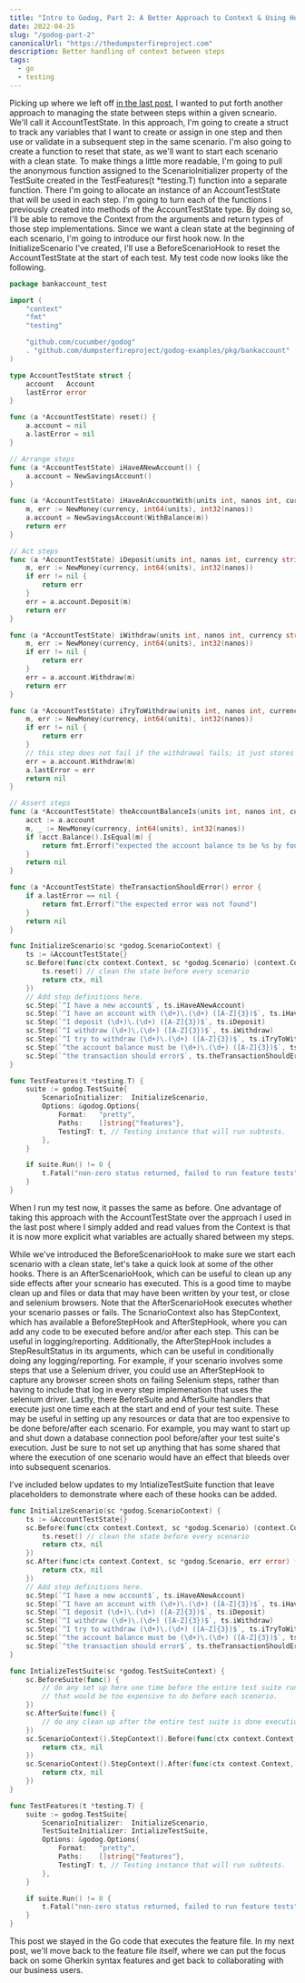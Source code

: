 ```yaml
---
title: "Intro to Godog, Part 2: A Better Approach to Context & Using Hooks"
date: 2022-04-25
slug: "/godog-part-2"
canonicalUrl: "https://thedumpsterfireproject.com"
description: Better handling of context between steps
tags:
  - go
  - testing
---
```

Picking up where we left off [in the last post](https://thedumpsterfireproject.com/godog-part-1), I wanted to put forth
another approach to managing the state between steps within a given scneario. We'll call it AccountTestState. In this approach, 
I'm going to create a struct to track any variables that I want to create or assign in one step and then use or validate in a 
subsequent step in the same scenario. I'm also going to create a function to reset that state, as we'll want to start each scenario 
with a clean state. To make things a little more readable, I'm going to pull the anonymous function assigned to the ScenarioInitializer 
property of the TestSuite created in the TestFeatures(t *testing.T) function into a separate function. There I'm going to allocate an instance
of an AccountTestState that will be used in each step.  I'm going to turn each of the functions I previously created into methods of the AccountTestState
type. By doing so, I'll be able to remove the Context from the arguments and return types of those step implementations. Since we want a clean
state at the beginning of each scenario, I'm going to introduce our first hook now. In the InitializeScenario I've created, I'll use a
BeforeScenarioHook to reset the AccountTestState at the start of each test. My test code now looks like the following.
```go
package bankaccount_test

import (
	"context"
	"fmt"
	"testing"

	"github.com/cucumber/godog"
	. "github.com/dumpsterfireproject/godog-examples/pkg/bankaccount"
)

type AccountTestState struct {
	account   Account
	lastError error
}

func (a *AccountTestState) reset() {
	a.account = nil
	a.lastError = nil
}

// Arrange steps
func (a *AccountTestState) iHaveANewAccount() {
	a.account = NewSavingsAccount()
}

func (a *AccountTestState) iHaveAnAccountWith(units int, nanos int, currency string) error {
	m, err := NewMoney(currency, int64(units), int32(nanos))
	a.account = NewSavingsAccount(WithBalance(m))
	return err
}

// Act steps
func (a *AccountTestState) iDeposit(units int, nanos int, currency string) error {
	m, err := NewMoney(currency, int64(units), int32(nanos))
	if err != nil {
		return err
	}
	err = a.account.Deposit(m)
	return err
}

func (a *AccountTestState) iWithdraw(units int, nanos int, currency string) error {
	m, err := NewMoney(currency, int64(units), int32(nanos))
	if err != nil {
		return err
	}
	err = a.account.Withdraw(m)
	return err
}

func (a *AccountTestState) iTryToWithdraw(units int, nanos int, currency string) error {
	m, err := NewMoney(currency, int64(units), int32(nanos))
	if err != nil {
		return err
	}
	// this step does not fail if the withdrawal fails; it just stores the error for later validation
	err = a.account.Withdraw(m)
	a.lastError = err
	return nil
}

// Assert steps
func (a *AccountTestState) theAccountBalanceIs(units int, nanos int, currency string) error {
	acct := a.account
	m, _ := NewMoney(currency, int64(units), int32(nanos))
	if !acct.Balance().IsEqual(m) {
		return fmt.Errorf("expected the account balance to be %s by found %s", m, acct.Balance())
	}
	return nil
}

func (a *AccountTestState) theTransactionShouldError() error {
	if a.lastError == nil {
		return fmt.Errorf("the expected error was not found")
	}
	return nil
}

func InitializeScenario(sc *godog.ScenarioContext) {
	ts := &AccountTestState{}
	sc.Before(func(ctx context.Context, sc *godog.Scenario) (context.Context, error) {
		ts.reset() // clean the state before every scenario
		return ctx, nil
	})
	// Add step definitions here.
	sc.Step(`^I have a new account$`, ts.iHaveANewAccount)
	sc.Step(`^I have an account with (\d+)\.(\d+) ([A-Z]{3})$`, ts.iHaveAnAccountWith)
	sc.Step(`^I deposit (\d+)\.(\d+) ([A-Z]{3})$`, ts.iDeposit)
	sc.Step(`^I withdraw (\d+)\.(\d+) ([A-Z]{3})$`, ts.iWithdraw)
	sc.Step(`^I try to withdraw (\d+)\.(\d+) ([A-Z]{3})$`, ts.iTryToWithdraw)
	sc.Step(`^the account balance must be (\d+)\.(\d+) ([A-Z]{3})$`, ts.theAccountBalanceIs)
	sc.Step(`^the transaction should error$`, ts.theTransactionShouldError)
}

func TestFeatures(t *testing.T) {
	suite := godog.TestSuite{
		ScenarioInitializer:  InitializeScenario,
		Options: &godog.Options{
			Format:   "pretty",
			Paths:    []string{"features"},
			TestingT: t, // Testing instance that will run subtests.
		},
	}

	if suite.Run() != 0 {
		t.Fatal("non-zero status returned, failed to run feature tests")
	}
}

```
When I run my test now, it passes the same as before. One advantage of taking this approach with the AccountTestState over the approach I used in the
last post where I simply added and read values from the Context is that it is now more explicit what variables are actually shared between my steps.

While we've introduced the BeforeScenarioHook to make sure we start each scenario with a clean state, let's take a quick look at some of the other hooks.
There is an AfterScenarioHook, which can be useful to clean up any side effects after your scneario has executed. This is a good time to maybe clean up
and files or data that may have been written by your test, or close and selenium browsers. Note that the AfterScenarioHook executes whether your scenario
passes or fails. The ScnarioContext also has StepContext, which has available a BeforeStepHook and AfterStepHook, where you can add any code to be executed
before and/or after each step. This can be useful in logging/reporting. Additionally, the AfterStepHook includes a StepResultStatus in its arguments, which
can be useful in conditionally doing any logging/reporting. For example, if your scenario involves some steps that use a Selenium driver, you could use an
AfterStepHook to capture any browser screen shots on failing Selenium steps, rather than having to include that log in every step implemenation that uses
the selenium driver.  Lastly, there BeforeSuite and AfterSuite handlers that execute just one time each at the start and end of your test suite. These may
be useful in setting up any resources or data that are too expensive to be done before/after each scenario.  For example, you may want to start up and shut
down a database connection pool before/after your test suite's execution. Just be sure to not set up anything that has some shared that where the execution
of one scenario would have an effect that bleeds over into subsequent scenarios.

I've included below updates to my IntializeTestSuite function that leave placeholders to demonstrate where each of these hooks can be added.
```go
func InitializeScenario(sc *godog.ScenarioContext) {
	ts := &AccountTestState{}
	sc.Before(func(ctx context.Context, sc *godog.Scenario) (context.Context, error) {
		ts.reset() // clean the state before every scenario
		return ctx, nil
	})
	sc.After(func(ctx context.Context, sc *godog.Scenario, err error) (context.Context, error) {
		return ctx, nil
	})
	// Add step definitions here.
	sc.Step(`^I have a new account$`, ts.iHaveANewAccount)
	sc.Step(`^I have an account with (\d+)\.(\d+) ([A-Z]{3})$`, ts.iHaveAnAccountWith)
	sc.Step(`^I deposit (\d+)\.(\d+) ([A-Z]{3})$`, ts.iDeposit)
	sc.Step(`^I withdraw (\d+)\.(\d+) ([A-Z]{3})$`, ts.iWithdraw)
	sc.Step(`^I try to withdraw (\d+)\.(\d+) ([A-Z]{3})$`, ts.iTryToWithdraw)
	sc.Step(`^the account balance must be (\d+)\.(\d+) ([A-Z]{3})$`, ts.theAccountBalanceIs)
	sc.Step(`^the transaction should error$`, ts.theTransactionShouldError)
}

func IntializeTestSuite(sc *godog.TestSuiteContext) {
	sc.BeforeSuite(func() {
		// do any set up here one time before the entire test suite runs, e.g., create a database connection pool
		// that would be too expensive to do before each scenario.
	})
	sc.AfterSuite(func() {
		// do any clean up after the entire test suite is done executiong.
	})
	sc.ScenarioContext().StepContext().Before(func(ctx context.Context, st *godog.Step) (context.Context, error) {
		return ctx, nil
	})
	sc.ScenarioContext().StepContext().After(func(ctx context.Context, st *godog.Step, status godog.StepResultStatus, err error) (context.Context, error) {
		return ctx, nil
	})
}

func TestFeatures(t *testing.T) {
	suite := godog.TestSuite{
		ScenarioInitializer:  InitializeScenario,
		TestSuiteInitializer: IntializeTestSuite,
		Options: &godog.Options{
			Format:   "pretty",
			Paths:    []string{"features"},
			TestingT: t, // Testing instance that will run subtests.
		},
	}

	if suite.Run() != 0 {
		t.Fatal("non-zero status returned, failed to run feature tests")
	}
}
```

This post we stayed in the Go code that executes the feature file. In my next post, we'll move back to the feature file itself, where we can put the focus back
on some Gherkin syntax features and get back to collaborating with our business users.
